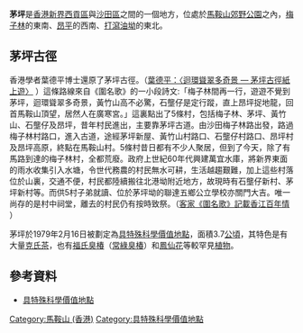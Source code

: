 '''茅坪'''是[[香港|香港]][[新界|新界]][[西貢區|西貢區]]與[[沙田區|沙田區]]之間的一個地方，位處於[[馬鞍山郊野公園|馬鞍山郊野公園]]之內，[[梅子林村_(沙田區)|梅子林]]的東南、[[昂平|昂平]]的西南、[[打瀉油坳|打瀉油坳]]的東北。

== 茅坪古徑 ==
香港學者葉德平博士還原了茅坪古徑。（[https://www.hkptu.org/ptunews/38352 葉德平：〈迴環聳翠多奇景 — 茅坪古徑紙上遊〉] {{Wayback|url=https://www.hkptu.org/ptunews/38352 |date=20210718204810 }}）這條路線來自《圍名歌》的一小段詩文:「梅子林間再一行，遊遊不覺到茅坪，迴環聳翠多奇景，黃竹山高不必驚，石壟仔是定行蹤，直上昂坪捉地龍，回首馬鞍山頂望，居然人在廣寒宮。」這裏點出了5條村，包括梅子林、茅坪、黃竹山、石壟仔及昂坪，昔年村民進出，主要靠茅坪古道。由沙田梅子林路出發，路過梅子林村路口，進入古道，途經茅坪新屋、黃竹山村路口、石壟仔村路口、昂坪村及昂坪高原，終點在馬鞍山村。5條村昔日都有不少人聚居，但到了今天，除了有馬路到達的梅子林村，全都荒廢。政府上世紀60年代興建萬宜水庫，將新界東面的雨水收集引入水塘，令世代務農的村民無水可耕，生活越趨艱難，加上這些村落位於山裏，交通不便，村民都陸續搬往北港坳附近地方，故現時有石壟仔新村、茅坪新村等。而供5村子弟就讀、位於茅坪坳的聯達五鄉公立學校亦關門大吉。唯一尚存的是村中祠堂，離去的村民仍有按時致祭。（[http://www.hkcd.com/content/2016-05/19/content_1000960.html 客家《圍名歌》記載香江百年情] {{Wayback|url=http://www.hkcd.com/content/2016-05/19/content_1000960.html |date=20200815203145 }}）

茅坪於1979年2月16日被劃定為[[具特殊科學價值地點|具特殊科學價值地點]]，面積3.7[[公頃|公頃]]，其特色是有大量[[克氏茶|克氏茶]]，也有[[福氏臭椿|福氏臭椿]]（[[常綠臭椿|常綠臭椿]]）和[[鳳仙花|鳳仙花]]等較罕見[[植物|植物]]。

==參考資料==
*[http://hk-green.com/news/new74.htm 具特殊科學價值地點] {{Wayback|url=http://hk-green.com/news/new74.htm |date=20160907121243 }}

{{HK-geo-stub}}

[[Category:馬鞍山_(香港)|Category:馬鞍山 (香港)]]
[[Category:具特殊科學價值地點|Category:具特殊科學價值地點]]